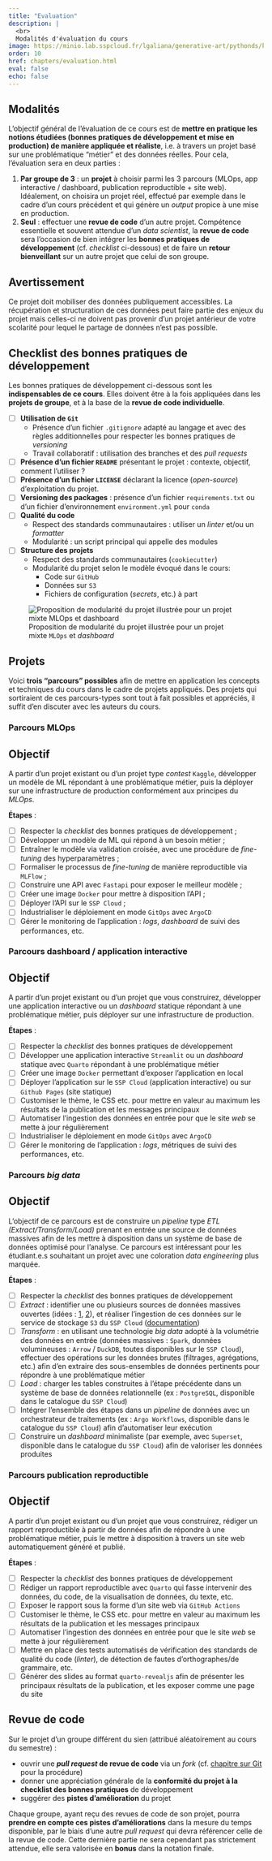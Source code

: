 ```yaml
---
title: "Evaluation"
description: |
  <br>
  Modalités d'évaluation du cours
image: https://minio.lab.sspcloud.fr/lgaliana/generative-art/pythonds/kid.png
order: 10
href: chapters/evaluation.html
eval: false
echo: false
---
```


## Modalités

L'objectif général de l'évaluation de ce cours est de **mettre en pratique les notions étudiées (bonnes pratiques de développement et mise en production) de manière appliquée et réaliste**, i.e. à travers un projet basé sur une problématique "métier" et des données réelles. Pour cela, l'évaluation sera en deux parties :

1. **Par groupe de 3** : un **projet** à choisir parmi les 3 parcours (MLOps, app interactive / dashboard, publication reproductible + site web). Idéalement, on choisira un projet réel, effectué par exemple dans le cadre d'un cours précédent et qui génère un *output* propice à une mise en production.
2. **Seul** : effectuer une **revue de code** d'un autre projet. Compétence essentielle et souvent attendue d'un *data scientist*, la **revue de code** sera l'occasion de bien intégrer les **bonnes pratiques de développement** (cf. *checklist* ci-dessous) et de faire un **retour bienveillant** sur un autre projet que celui de son groupe.

::: {.callout-important}
## Avertissement
Ce projet doit mobiliser des données publiquement accessibles. La récupération et structuration de ces données peut faire partie des enjeux du projet mais celles-ci ne doivent pas provenir d'un projet antérieur de votre scolarité pour lequel le partage de données n'est pas possible.
:::

## Checklist des bonnes pratiques de développement

Les bonnes pratiques de développement ci-dessous sont les **indispensables de ce cours**. Elles doivent être à la fois appliquées dans les **projets de groupe**, et à la base de la **revue de code individuelle**.

- [ ] **Utilisation de `Git`**
    * Présence d'un fichier `.gitignore` adapté au langage et avec des règles additionnelles pour respecter les bonnes pratiques de _versioning_
    * Travail collaboratif : utilisation des branches et des *pull requests*
- [ ]  **Présence d'un fichier `README`** présentant le projet : contexte, objectif, comment l'utiliser ?
- [ ]  **Présence d'un fichier `LICENSE`** déclarant la licence (_open-source_) d'exploitation du projet.
- [ ]  **Versioning des packages** : présence d'un fichier `requirements.txt` ou d'un fichier d'environnement `environment.yml` pour `conda`
- [ ]  **Qualité du code**
    + Respect des standards communautaires : utiliser un _linter_ et/ou un _formatter_
    + Modularité : un script principal qui appelle des modules
- [ ] **Structure des projets**
    + Respect des standards communautaires (`cookiecutter`)
    + Modularité du projet selon le modèle évoqué dans le cours:
        * Code sur `GitHub`
        * Données sur `S3`
        * Fichiers de configuration (_secrets_, etc.) à part

![Proposition de modularité du projet illustrée pour un projet mixte `MLOps` et _dashboard_](/workflow2.png)


## Projets

Voici **trois "parcours" possibles** afin de mettre en application les concepts et techniques du cours dans le cadre de projets appliqués. Des projets qui sortiraient de ces parcours-types sont tout à fait possibles et appréciés, il suffit d'en discuter avec les auteurs du cours.

### Parcours MLOps

::: {.callout-tip}
## Objectif

A partir d'un projet existant ou d'un projet type _contest_ `Kaggle`,
développer un modèle de ML répondant à une problématique métier, puis la déployer sur une infrastructure de production conformément aux principes du _MLOps_.
:::

**Étapes** :

- [ ] Respecter la _checklist_ des bonnes pratiques de développement ;
- [ ] Développer un modèle de ML qui répond à un besoin métier ;
- [ ] Entraîner le modèle via validation croisée, avec une procédure de _fine-tuning_ des hyperparamètres ;
- [ ] Formaliser le processus de _fine-tuning_ de manière reproductible via `MLFlow` ;
- [ ] Construire une API avec `Fastapi` pour exposer le meilleur modèle ;
- [ ] Créer une image `Docker` pour mettre à disposition l'API ;
- [ ] Déployer l'API sur le `SSP Cloud` ;
- [ ] Industrialiser le déploiement en mode `GitOps` avec `ArgoCD`
- [ ] Gérer le monitoring de l'application : _logs_, _dashboard_ de suivi des performances, etc.

### Parcours dashboard / application interactive

::: {.callout-tip}
## Objectif
A partir d'un projet existant ou d'un projet que vous construirez,
développer une application interactive ou un _dashboard_ statique répondant à une problématique métier, puis déployer sur une infrastructure de production.
:::

**Étapes** :

- [ ] Respecter la _checklist_ des bonnes pratiques de développement
- [ ] Développer une application interactive `Streamlit` ou un _dashboard_ statique avec `Quarto` répondant à une problématique métier
- [ ] Créer une image `Docker` permettant d'exposer l'application en local
- [ ] Déployer l'application sur le `SSP Cloud` (application interactive) ou sur `Github Pages` (site statique)
- [ ] Customiser le thème, le CSS etc. pour mettre en valeur au maximum les résultats de la publication et les messages principaux
- [ ] Automatiser l'ingestion des données en entrée pour que le site _web_ se mette à jour régulièrement
- [ ] Industrialiser le déploiement en mode `GitOps` avec `ArgoCD`
- [ ] Gérer le monitoring de l'application : _logs_, métriques de suivi des performances, etc.

### Parcours *big data*

::: {.callout-tip}
## Objectif
L'objectif de ce parcours est de construire un *pipeline* type *ETL (Extract/Transform/Load)* prenant en entrée une source de données massives afin de les mettre à disposition dans un système de base de données optimisé pour l'analyse. Ce parcours est intéressant pour les étudiant.e.s souhaitant un projet avec une coloration *data engineering* plus marquée.
:::

**Étapes** :

- [ ] Respecter la _checklist_ des bonnes pratiques de développement
- [ ] *Extract* : identifier une ou plusieurs sources de données massives ouvertes (idées : [1](https://databank.illinois.edu/datasets/IDB-9610843), [2](https://www.kaggle.com/code/benhamner/competitions-with-largest-datasets)), et réaliser l'ingestion de ces données sur le service de stockage `S3` du `SSP Cloud` ([documentation](https://inseefrlab.github.io/docs.sspcloud.fr/docs/fr/storage.html))
- [ ] *Transform* : en utilisant une technologie *big data* adopté à la volumétrie des données en entrée (données massives : `Spark`, données volumineuses : `Arrow` / `DuckDB`, toutes disponibles sur le `SSP Cloud`), effectuer des opérations sur les données brutes (filtrages, agrégations, etc.) afin d'en extraire des sous-ensembles de données pertinents pour répondre à une problématique métier
- [ ] *Load* : charger les tables construites à l'étape précédente dans un système de base de données relationnelle (ex : `PostgreSQL`, disponible dans le catalogue du `SSP Cloud`)
- [ ] Intégrer l'ensemble des étapes dans un *pipeline* de données avec un orchestrateur de traitements (ex : `Argo Workflows`, disponible dans le catalogue du `SSP Cloud`) afin d'automatiser leur exécution
- [ ] Construire un *dashboard* minimaliste (par exemple, avec `Superset`, disponible dans le catalogue du `SSP Cloud`) afin de valoriser les données produites

### Parcours publication reproductible

::: {.callout-tip}
## Objectif
A partir d'un projet existant ou d'un projet que vous construirez,
rédiger un rapport reproductible à partir de données afin de répondre à une problématique métier, puis le mettre à disposition à travers un site web automatiquement généré et publié.
:::

**Étapes** :

- [ ] Respecter la _checklist_ des bonnes pratiques de développement
- [ ] Rédiger un rapport reproductible avec `Quarto` qui fasse intervenir des données, du code, de la visualisation de données, du texte, etc.
- [ ] Exposer le rapport sous la forme d'un site web via `GitHub Actions`
- [ ] Customiser le thème, le CSS etc. pour mettre en valeur au maximum les résultats de la publication et les messages principaux
- [ ] Automatiser l'ingestion des données en entrée pour que le site _web_ se mette à jour régulièrement
- [ ] Mettre en place des tests automatisés de vérification des standards de qualité du code (_linter_), de détection de fautes d'orthographes/de grammaire, etc.
- [ ] Générer des slides au format `quarto-revealjs` afin de présenter les principaux résultats de la publication, et les exposer comme une page du site

## Revue de code

Sur le projet d'un groupe différent du sien (attribué aléatoirement au cours du semestre) : 

- ouvrir une ***pull request* de revue de code** via un *fork* (cf. [chapitre sur Git](/chapters/git.html) pour la procédure)
- donner une appréciation générale de la **conformité du projet à la checklist des bonnes pratiques** de développement
- suggérer des **pistes d'amélioration** du projet

Chaque groupe, ayant reçu des revues de code de son projet, pourra **prendre en compte ces pistes d'améliorations** dans la mesure du temps disponible, par le biais d'une autre *pull request* qui devra référencer celle de la revue de code. Cette dernière partie ne sera cependant pas strictement attendue, elle sera valorisée en **bonus** dans la notation finale.
